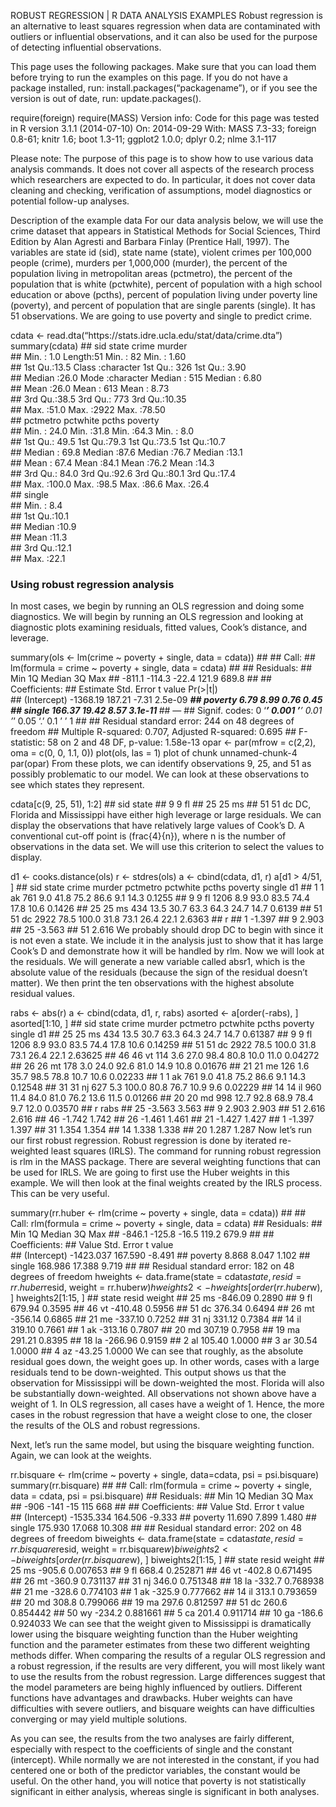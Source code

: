 ROBUST REGRESSION | R DATA ANALYSIS EXAMPLES
Robust regression is an alternative to least squares regression when data are contaminated with outliers or influential observations, and it can also be used for the purpose of detecting influential observations.

This page uses the following packages. Make sure that you can load them before trying to run the examples on this page. 
If you do not have a package installed, run: install.packages("packagename"), or if you see the version is out of date, run: update.packages().

require(foreign)
require(MASS)
Version info: Code for this page was tested in R version 3.1.1 (2014-07-10) On: 2014-09-29 With: MASS 7.3-33; foreign 0.8-61; knitr 1.6; boot 1.3-11; ggplot2 1.0.0; dplyr 0.2; nlme 3.1-117

Please note: The purpose of this page is to show how to use various data analysis commands. It does not cover all aspects of the research process which researchers are expected to do. 
In particular, it does not cover data cleaning and checking, verification of assumptions, model diagnostics or potential follow-up analyses.


Description of the example data
For our data analysis below, we will use the crime dataset that appears in Statistical Methods for Social Sciences, Third Edition by Alan Agresti and Barbara Finlay (Prentice Hall, 1997). 
The variables are state id (sid), state name (state), violent crimes per 100,000 people (crime), murders per 1,000,000 (murder), the percent of the population living in metropolitan areas (pctmetro), the percent of the population that is white (pctwhite), percent of population with a high school education or above (pcths), percent of population living under poverty line (poverty), and percent of population that are single parents (single). 
It has 51 observations. We are going to use poverty and single to predict crime.


cdata <- read.dta("https://stats.idre.ucla.edu/stat/data/crime.dta")
summary(cdata)
##       sid          state               crime          murder     
##  Min.   : 1.0   Length:51          Min.   :  82   Min.   : 1.60  
##  1st Qu.:13.5   Class :character   1st Qu.: 326   1st Qu.: 3.90  
##  Median :26.0   Mode  :character   Median : 515   Median : 6.80  
##  Mean   :26.0                      Mean   : 613   Mean   : 8.73  
##  3rd Qu.:38.5                      3rd Qu.: 773   3rd Qu.:10.35  
##  Max.   :51.0                      Max.   :2922   Max.   :78.50  
##     pctmetro        pctwhite        pcths         poverty    
##  Min.   : 24.0   Min.   :31.8   Min.   :64.3   Min.   : 8.0  
##  1st Qu.: 49.5   1st Qu.:79.3   1st Qu.:73.5   1st Qu.:10.7  
##  Median : 69.8   Median :87.6   Median :76.7   Median :13.1  
##  Mean   : 67.4   Mean   :84.1   Mean   :76.2   Mean   :14.3  
##  3rd Qu.: 84.0   3rd Qu.:92.6   3rd Qu.:80.1   3rd Qu.:17.4  
##  Max.   :100.0   Max.   :98.5   Max.   :86.6   Max.   :26.4  
##      single    
##  Min.   : 8.4  
##  1st Qu.:10.1  
##  Median :10.9  
##  Mean   :11.3  
##  3rd Qu.:12.1  
##  Max.   :22.1

### Using robust regression analysis
In most cases, we begin by running an OLS regression and doing some diagnostics. We will begin by running an OLS regression and looking at diagnostic plots examining residuals, fitted values, Cook’s distance, and leverage.

summary(ols <- lm(crime ~ poverty + single, data = cdata))
## 
## Call:
## lm(formula = crime ~ poverty + single, data = cdata)
## 
## Residuals:
##    Min     1Q Median     3Q    Max 
## -811.1 -114.3  -22.4  121.9  689.8 
## 
## Coefficients:
##             Estimate Std. Error t value Pr(>|t|)    
## (Intercept) -1368.19     187.21   -7.31  2.5e-09 ***
## poverty         6.79       8.99    0.76     0.45    
## single        166.37      19.42    8.57  3.1e-11 ***
## ---
## Signif. codes:  0 '***' 0.001 '**' 0.01 '*' 0.05 '.' 0.1 ' ' 1
## 
## Residual standard error: 244 on 48 degrees of freedom
## Multiple R-squared:  0.707,	Adjusted R-squared:  0.695 
## F-statistic:   58 on 2 and 48 DF,  p-value: 1.58e-13
opar <- par(mfrow = c(2,2), oma = c(0, 0, 1.1, 0))
plot(ols, las = 1)
plot of chunk unnamed-chunk-4
par(opar)
From these plots, we can identify observations 9, 25, and 51 as possibly problematic to our model. We can look at these observations to see which states they represent.

cdata[c(9, 25, 51), 1:2]
##    sid state
## 9    9    fl
## 25  25    ms
## 51  51    dc
DC, Florida and Mississippi have either high leverage or large residuals. 
We can display the observations that have relatively large values of Cook’s D. 
A conventional cut-off point is (frac{4}{n}), where n is the number of observations in the data set. We will use this criterion to select the values to display.

d1 <- cooks.distance(ols)
r <- stdres(ols)
a <- cbind(cdata, d1, r)
a[d1 > 4/51, ]
##    sid state crime murder pctmetro pctwhite pcths poverty single     d1
## 1    1    ak   761    9.0     41.8     75.2  86.6     9.1   14.3 0.1255
## 9    9    fl  1206    8.9     93.0     83.5  74.4    17.8   10.6 0.1426
## 25  25    ms   434   13.5     30.7     63.3  64.3    24.7   14.7 0.6139
## 51  51    dc  2922   78.5    100.0     31.8  73.1    26.4   22.1 2.6363
##         r
## 1  -1.397
## 9   2.903
## 25 -3.563
## 51  2.616
We probably should drop DC to begin with since it is not even a state. 
We include it in the analysis just to show that it has large Cook’s D and demonstrate how it will be handled by rlm. 
Now we will look at the residuals. We will generate a new variable called absr1, which is the absolute value of the residuals (because the sign of the residual doesn’t matter). 
We then print the ten observations with the highest absolute residual values.

rabs <- abs(r)
a <- cbind(cdata, d1, r, rabs)
asorted <- a[order(-rabs), ]
asorted[1:10, ]
##    sid state crime murder pctmetro pctwhite pcths poverty single      d1
## 25  25    ms   434   13.5     30.7     63.3  64.3    24.7   14.7 0.61387
## 9    9    fl  1206    8.9     93.0     83.5  74.4    17.8   10.6 0.14259
## 51  51    dc  2922   78.5    100.0     31.8  73.1    26.4   22.1 2.63625
## 46  46    vt   114    3.6     27.0     98.4  80.8    10.0   11.0 0.04272
## 26  26    mt   178    3.0     24.0     92.6  81.0    14.9   10.8 0.01676
## 21  21    me   126    1.6     35.7     98.5  78.8    10.7   10.6 0.02233
## 1    1    ak   761    9.0     41.8     75.2  86.6     9.1   14.3 0.12548
## 31  31    nj   627    5.3    100.0     80.8  76.7    10.9    9.6 0.02229
## 14  14    il   960   11.4     84.0     81.0  76.2    13.6   11.5 0.01266
## 20  20    md   998   12.7     92.8     68.9  78.4     9.7   12.0 0.03570
##         r  rabs
## 25 -3.563 3.563
## 9   2.903 2.903
## 51  2.616 2.616
## 46 -1.742 1.742
## 26 -1.461 1.461
## 21 -1.427 1.427
## 1  -1.397 1.397
## 31  1.354 1.354
## 14  1.338 1.338
## 20  1.287 1.287
Now let’s run our first robust regression. Robust regression is done by iterated re-weighted least squares (IRLS). The command for running robust regression is rlm in the MASS package. There are several weighting functions that can be used for IRLS. We are going to first use the Huber weights in this example. We will then look at the final weights created by the IRLS process. This can be very useful.

summary(rr.huber <- rlm(crime ~ poverty + single, data = cdata))
## 
## Call: rlm(formula = crime ~ poverty + single, data = cdata)
## Residuals:
##    Min     1Q Median     3Q    Max 
## -846.1 -125.8  -16.5  119.2  679.9 
## 
## Coefficients:
##             Value     Std. Error t value  
## (Intercept) -1423.037   167.590     -8.491
## poverty         8.868     8.047      1.102
## single        168.986    17.388      9.719
## 
## Residual standard error: 182 on 48 degrees of freedom
hweights <- data.frame(state = cdata$state, resid = rr.huber$resid, weight = rr.huber$w)
hweights2 <- hweights[order(rr.huber$w), ]
hweights2[1:15, ]
##    state   resid weight
## 25    ms -846.09 0.2890
## 9     fl  679.94 0.3595
## 46    vt -410.48 0.5956
## 51    dc  376.34 0.6494
## 26    mt -356.14 0.6865
## 21    me -337.10 0.7252
## 31    nj  331.12 0.7384
## 14    il  319.10 0.7661
## 1     ak -313.16 0.7807
## 20    md  307.19 0.7958
## 19    ma  291.21 0.8395
## 18    la -266.96 0.9159
## 2     al  105.40 1.0000
## 3     ar   30.54 1.0000
## 4     az  -43.25 1.0000
We can see that roughly, as the absolute residual goes down, the weight goes up. 
In other words, cases with a large residuals tend to be down-weighted. This output shows us that the observation for Mississippi will be down-weighted the most. 
Florida will also be substantially down-weighted. All observations not shown above have a weight of 1. In OLS regression, all cases have a weight of 1. Hence, the more cases in the robust regression that have a weight close to one, the closer the results of the OLS and robust regressions.

Next, let’s run the same model, but using the bisquare weighting function. Again, we can look at the weights.

rr.bisquare <- rlm(crime ~ poverty + single, data=cdata, psi = psi.bisquare)
summary(rr.bisquare)
## 
## Call: rlm(formula = crime ~ poverty + single, data = cdata, psi = psi.bisquare)
## Residuals:
##    Min     1Q Median     3Q    Max 
##   -906   -141    -15    115    668 
## 
## Coefficients:
##             Value     Std. Error t value  
## (Intercept) -1535.334   164.506     -9.333
## poverty        11.690     7.899      1.480
## single        175.930    17.068     10.308
## 
## Residual standard error: 202 on 48 degrees of freedom
biweights <- data.frame(state = cdata$state, resid = rr.bisquare$resid, weight = rr.bisquare$w)
biweights2 <- biweights[order(rr.bisquare$w), ]
biweights2[1:15, ]
##    state  resid   weight
## 25    ms -905.6 0.007653
## 9     fl  668.4 0.252871
## 46    vt -402.8 0.671495
## 26    mt -360.9 0.731137
## 31    nj  346.0 0.751348
## 18    la -332.7 0.768938
## 21    me -328.6 0.774103
## 1     ak -325.9 0.777662
## 14    il  313.1 0.793659
## 20    md  308.8 0.799066
## 19    ma  297.6 0.812597
## 51    dc  260.6 0.854442
## 50    wy -234.2 0.881661
## 5     ca  201.4 0.911714
## 10    ga -186.6 0.924033
We can see that the weight given to Mississippi is dramatically lower using the bisquare weighting function than the Huber weighting function and the parameter estimates from these two different weighting methods differ. When comparing the results of a regular OLS regression and a robust regression, if the results are very different, you will most likely want to use the results from the robust regression. Large differences suggest that the model parameters are being highly influenced by outliers. Different functions have advantages and drawbacks. Huber weights can have difficulties with severe outliers, and bisquare weights can have difficulties converging or may yield multiple solutions.

As you can see, the results from the two analyses are fairly different, especially with respect to the coefficients of single and the constant (intercept). While normally we are not interested in the constant, if you had centered one or both of the predictor variables, the constant would be useful. On the other hand, you will notice that poverty is not statistically significant in either analysis, whereas single is significant in both analyses.
